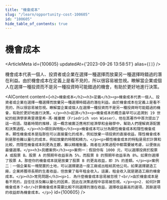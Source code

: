 ```yaml
---
title: "機會成本"
slug: "/learn/opportunity-cost-100605"
id: "100605"
hide_table_of_contents: true
---
```



# 機會成本

<ArticleMeta id={100605} updatedAt={'2023-09-26 13:58:51'} alias={`[]`} />
<div className='border-solid border-b border-t-0 my-4 border-[var(--ifm-color-gray-300)]' />

機會成本代表一個人、投資者或企業在選擇一種選擇而放棄另一種選擇時錯過的潛在利益。由於機會成本在定義上是看不見的，所以很容易被忽視。瞭解當企業或個人在選擇一種投資而不是另一種投資時可能錯過的機會，有助於更好地進行決策。

<AIContent content={`<h2>機會成本</h2><h3>定義</h3><p>機會成本代表一個人、投資者或企業在選擇一種選擇而放棄另一種選擇時錯過的潛在利益。由於機會成本在定義上是看不見的，所以很容易被忽視。瞭解當企業或個人在選擇一種投資而不是另一種投資時可能錯過的機會，有助於更好地進行決策。</p><h3>起源</h3><p>機會成本的概念最早可以追溯到 19 世紀的經濟學家弗里德里希·馮·維塞爾（Friedrich von Wieser），他在其著作中首次提出了這一術語。隨着時間的推移，這一概念被廣泛應用於經濟學和金融學中，幫助人們理解資源配置和決策過程。</p><h3>類別與特點</h3><p>機會成本可以分為顯性機會成本和隱性機會成本。顯性機會成本是指那些可以直接量化的成本，例如放棄一項投資的直接收益。隱性機會成本則是那些難以量化的成本，例如放棄的時間和精力。</p><p>顯性機會成本的特點是易於計算和比較，而隱性機會成本則更為主觀，難以精確衡量。兩者在決策過程中都需要被考慮，以便做出最優選擇。</p><h3>具體案例</h3><p>案例一：假設你有 1000 元，可以選擇投資於股票 A 或股票 B。股票 A 的預期年收益率為 5%，而股票 B 的預期年收益率為 8%。如果你選擇了股票 A，那麼你的機會成本就是放棄了股票 B 的更高收益，即 3% 的差額。</p><p>案例二：一個企業有一塊閒置的土地，可以選擇建造一座工廠或出租給其他公司。如果選擇建造工廠，企業將獲得長期的生產收益，但放棄了每年租金收入。這裏，租金收入就是建造工廠的機會成本。</p><h3>常見問題</h3><p>1. 為什麼機會成本容易被忽視？<br/>由於機會成本是看不見的，且往往涉及難以量化的因素，因此在決策過程中容易被忽視。</p><p>2. 如何計算機會成本？<br/>計算機會成本需要比較不同選擇的潛在收益，選擇收益最高的選項，其餘選項的收益即為機會成本。</p>`} id={100605} />
